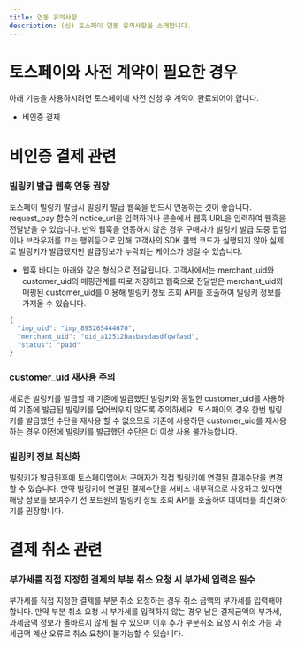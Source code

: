 ```yaml
---
title: 연동 유의사항
description: (신) 토스페이 연동 유의사항을 소개합니다.
---
```



# 토스페이와 사전 계약이 필요한 경우

아래 기능을 사용하시려면 토스페이에 사전 신청 후 계약이 완료되어야 합니다.

- 비인증 결제


# 비인증 결제 관련

### 빌링키 발급 웹훅 연동 권장

토스페이 빌링키 발급시 빌링키 발급 웹훅을 반드시 연동하는 것이 좋습니다. request_pay 함수의 notice_url을 입력하거나 콘솔에서 웹훅 URL을 입력하여 웹훅을 전달받을 수 있습니다. 만약 웹훅을 연동하지 않은 경우 구매자가 빌링키 발급 도중 팝업이나 브라우저를 끄는 행위등으로 인해 고객사의 SDK 콜백 코드가 실행되지 않아 실제로 빌링키가 발급됐지만 발급정보가 누락되는 케이스가 생길 수 있습니다.
- 웹훅 바디는 아래와 같은 형식으로 전달됩니다. 고객사에서는 merchant_uid와 customer_uid의 매핑관계를 따로 저장하고 웹훅으로 전달받은 merchant_uid와 매핑된 customer_uid를 이용해 빌링키 정보 조회 API를 호출하여 빌링키 정보를 가져올 수 있습니다.
```javascript title="웹훅 바디 예시"
{
  "imp_uid": "imp_895265444670",
  "merchant_uid": "oid_a12512basbasdasdfqwfasd",
  "status": "paid"
}
```

### customer_uid 재사용 주의
새로운 빌링키를 발급할 때 기존에 발급했던 빌링키와 동일한 customer_uid를 사용하여 기존에 발급된 빌링키를 덮어씌우지 않도록 주의하세요. 토스페이의 경우 한번 빌링키를 발급했던 수단을 재사용 할 수 없으므로 기존에 사용하던 customer_uid를 재사용하는 경우 이전에 빌링키를 발급했던 수단은 더 이상 사용 불가능합니다.

### 빌링키 정보 최신화
빌링키가 발급된후에 토스페이앱에서 구매자가 직접 빌링키에 연결된 결제수단을 변경할 수 있습니다. 만약 빌링키에 연결된 결제수단을 서비스 내부적으로 사용하고 있다면 해당 정보를 보여주기 전 포트원의 빌링키 정보 조회 API를 호출하여 데이터를 최신화하기를 권장합니다.

# 결제 취소 관련

### 부가세를 직접 지정한 결제의 부분 취소 요청 시 부가세 입력은 필수
부가세를 직접 지정한 결제를 부분 취소 요청하는 경우 취소 금액의 부가세를 입력해야 합니다. 만약 부분 취소 요청 시 부가세를 입력하지 않는 경우 남은 결제금액의 부가세, 과세금액 정보가 올바르지 않게 될 수 있으며 이후 추가 부분취소 요청 시 취소 가능 과세금액 계산 오류로 취소 요청이 불가능할 수 있습니다.

